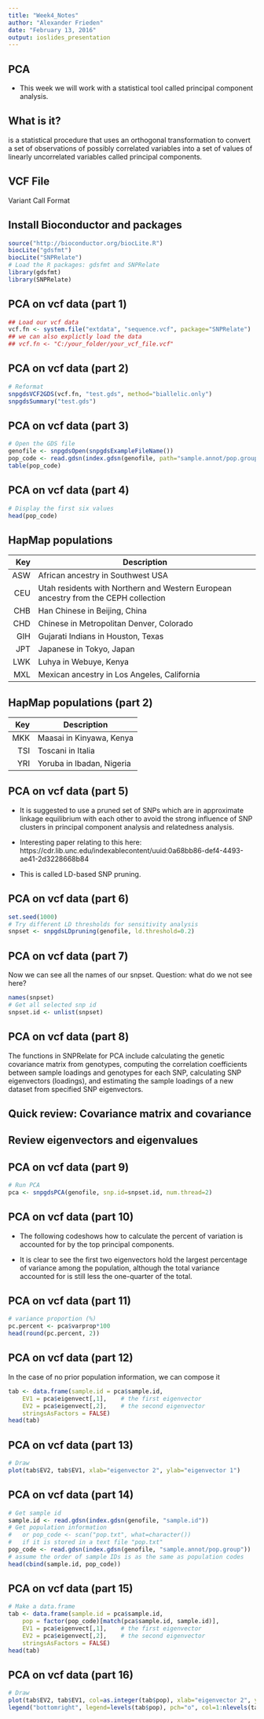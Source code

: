 ```yaml
---
title: "Week4_Notes"
author: "Alexander Frieden"
date: "February 13, 2016"
output: ioslides_presentation
---
```


## PCA

* This week we will work with a statistical tool called principal component analysis.  

## What is it?

is a statistical procedure that uses an orthogonal transformation to convert a set of observations of possibly correlated variables into a set of values of linearly uncorrelated variables called principal components. 

## VCF File

Variant Call Format

## Install Bioconductor and packages

```r
source("http://bioconductor.org/biocLite.R")
biocLite("gdsfmt")
biocLite("SNPRelate")
# Load the R packages: gdsfmt and SNPRelate
library(gdsfmt)
library(SNPRelate)
```

## PCA on vcf data (part 1)
```r
## Load our vcf data
vcf.fn <- system.file("extdata", "sequence.vcf", package="SNPRelate")
## we can also explictly load the data
## vcf.fn <- "C:/your_folder/your_vcf_file.vcf"
```

## PCA on vcf data (part 2)

```r
# Reformat
snpgdsVCF2GDS(vcf.fn, "test.gds", method="biallelic.only")
snpgdsSummary("test.gds")
```

## PCA on vcf data (part 3)
```r
# Open the GDS file
genofile <- snpgdsOpen(snpgdsExampleFileName())
pop_code <- read.gdsn(index.gdsn(genofile, path="sample.annot/pop.group"))
table(pop_code)
```


## PCA on vcf data (part 4)

```r
# Display the first six values
head(pop_code)
```

## HapMap populations

    Key     Description    
-------     ------ 
    ASW     African ancestry in Southwest USA    
    CEU     Utah residents with Northern and Western European ancestry from the CEPH collection   
    CHB     Han Chinese in Beijing, China
    CHD     Chinese in Metropolitan Denver, Colorado
    GIH     Gujarati Indians in Houston, Texas
    JPT     Japanese in Tokyo, Japan
    LWK     Luhya in Webuye, Kenya
    MXL     Mexican ancestry in Los Angeles, California

## HapMap populations (part 2)
    Key     Description  
-------     ------ 
    MKK     Maasai in Kinyawa, Kenya
    TSI     Toscani in Italia
    YRI     Yoruba in Ibadan, Nigeria
    
## PCA on vcf data (part 5)

* It is suggested to use a pruned set of SNPs which are in approximate linkage equilibrium with each other to avoid the strong influence of SNP clusters in principal component analysis and relatedness analysis.

* Interesting paper relating to this here:
https://cdr.lib.unc.edu/indexablecontent/uuid:0a68bb86-def4-4493-ae41-2d3228668b84

* This is called LD-based SNP pruning.  

## PCA on vcf data (part 6)

```r
set.seed(1000)
# Try different LD thresholds for sensitivity analysis
snpset <- snpgdsLDpruning(genofile, ld.threshold=0.2)
```


## PCA on vcf data (part 7)
Now we can see all the names of our snpset.  Question: what do we not see here?

```r
names(snpset)
# Get all selected snp id
snpset.id <- unlist(snpset)
```


## PCA on vcf data (part 8)
The functions in SNPRelate for PCA include calculating the genetic covariance matrix from genotypes, computing the correlation coefficients between sample loadings and genotypes for each SNP, calculating SNP eigenvectors (loadings), and estimating the sample loadings of a new dataset from specified SNP eigenvectors.

## Quick review: Covariance matrix and covariance

## Review eigenvectors and eigenvalues

## PCA on vcf data (part 9)

```r
# Run PCA
pca <- snpgdsPCA(genofile, snp.id=snpset.id, num.thread=2)
```

## PCA on vcf data (part 10)

* The following codeshows how to calculate the percent of variation is accounted for by the top principal components. 

* It is clear to see the first two eigenvectors hold the largest percentage of variance among the population, although the total variance accounted for is still less the one-quarter of the total.

## PCA on vcf data (part 11)

```r
# variance proportion (%)
pc.percent <- pca$varprop*100
head(round(pc.percent, 2))
```

## PCA on vcf data (part 12)
In the case of no prior population information, we can compose it
```r
tab <- data.frame(sample.id = pca$sample.id,
    EV1 = pca$eigenvect[,1],    # the first eigenvector
    EV2 = pca$eigenvect[,2],    # the second eigenvector
    stringsAsFactors = FALSE)
head(tab)
```

## PCA on vcf data (part 13)

```r
# Draw
plot(tab$EV2, tab$EV1, xlab="eigenvector 2", ylab="eigenvector 1")
```

## PCA on vcf data (part 14)

```r
# Get sample id
sample.id <- read.gdsn(index.gdsn(genofile, "sample.id"))
# Get population information
#   or pop_code <- scan("pop.txt", what=character())
#   if it is stored in a text file "pop.txt"
pop_code <- read.gdsn(index.gdsn(genofile, "sample.annot/pop.group"))
# assume the order of sample IDs is as the same as population codes
head(cbind(sample.id, pop_code))
```

## PCA on vcf data (part 15)
```r
# Make a data.frame
tab <- data.frame(sample.id = pca$sample.id,
    pop = factor(pop_code)[match(pca$sample.id, sample.id)],
    EV1 = pca$eigenvect[,1],    # the first eigenvector
    EV2 = pca$eigenvect[,2],    # the second eigenvector
    stringsAsFactors = FALSE)
head(tab)
```


## PCA on vcf data (part 16)
```r
# Draw
plot(tab$EV2, tab$EV1, col=as.integer(tab$pop), xlab="eigenvector 2", ylab="eigenvector 1")
legend("bottomright", legend=levels(tab$pop), pch="o", col=1:nlevels(tab$pop))
```